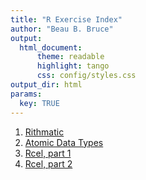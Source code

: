 ```yaml
---
title: "R Exercise Index"
author: "Beau B. Bruce"
output: 
  html_document:
      theme: readable
      highlight: tango
      css: config/styles.css
output_dir: html
params:
  key: TRUE
---
```


1. [Rithmatic](rithmatic.html)
1. [Atomic Data Types](atomic.html)
1. [Rcel, part 1](rcel1.html)
1. [Rcel, part 2](rcel2.html)